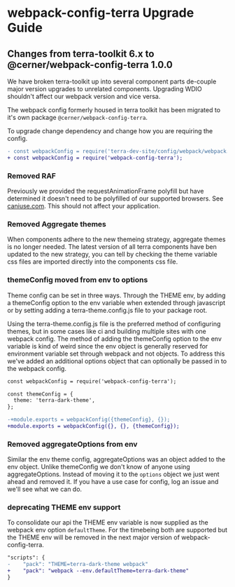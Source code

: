 
<Badge />

# webpack-config-terra Upgrade Guide

## Changes from terra-toolkit 6.x  to @cerner/webpack-config-terra 1.0.0

We have broken terra-toolkit up into several component parts de-couple major version upgrades to unrelated components. Upgrading WDIO shouldn't affect our webpack version and vice versa.

The webpack config formerly housed in terra toolkit has been migrated to it's own package `@cerner/webpack-config-terra`.

To upgrade change dependency and change how you are requiring the config.

```diff
- const webpackConfig = require('terra-dev-site/config/webpack/webpack.config');
+ const webpackConfig = require('webpack-config-terra');
```

### Removed RAF

Previously we provided the requestAnimationFrame polyfill but have determined it doesn't need to be polyfilled of our supported browsers. See [caniuse.com](https://caniuse.com/requestanimationframe). This should not affect your application.

### Removed Aggregate themes

When components adhere to the new themeing strategy, aggregate themes is no longer needed. The latest version of all terra components have ben updated to the new strategy, you can tell by checking the theme variable css files are imported directly into the components css file.

### themeConfig moved from env to options

Theme config can be set in three ways. Through the THEME env, by adding a themeConfig option to the env variable when extended through javascript or by setting adding a terra-theme.config.js file to your package root.

Using the terra-theme.config.js file is the preferred method of configuring themes, but in some cases like ci and building multiple sites with one webpack config. The method of adding the themeConfig option to the env variable is kind of weird since the env object is generally reserved for environment variable set through webpack and not objects. To address this we've added an additional options object that can optionally be passed in to the webpack config.

```diff
const webpackConfig = require('webpack-config-terra');

const themeConfig = {
  theme: 'terra-dark-theme',
};

-+module.exports = webpackConfig({themeConfig}, {});
+module.exports = webpackConfig({}, {}, {themeConfig});

```

### Removed aggregateOptions from env

Similar the env theme config, aggregateOptions was an object added to the env object. Unlike themeConfig we don't know of anyone using aggregateOptions. Instead of moving it to the `options` object we just went ahead and removed it. If you have a use case for config, log an issue and we'll see what we can do.

### deprecating THEME env support

To consolidate our api the THEME env variable is now supplied as the webpack env option `defaultTheme`. For the timebeing both are supported but the THEME env will be removed in the next major version of webpack-config-terra.

```diff
"scripts": {
-    "pack": "THEME=terra-dark-theme webpack"
+    "pack": "webpack --env.defaultTheme=terra-dark-theme"
}
```
